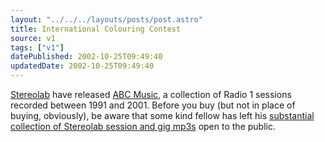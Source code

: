```yaml
---
layout: "../../../layouts/posts/post.astro"
title: International Colouring Contest
source: v1
tags: ["v1"]
datePublished: 2002-10-25T09:49:40
updatedDate: 2002-10-25T09:49:40
---
```


[Stereolab][1] have released [ABC Music][2], a collection of Radio 1 sessions recorded between 1991 and 2001. Before you buy (but not in place of buying, obviously), be aware that some kind fellow has left his [substantial collection of Stereolab session and gig mp3s][3] open to the public.

[1]: http://www.stereolab.co.uk/ "the official stereolab website"
[2]: http://www.amazon.co.uk/exec/obidos/ASIN/B00006J3XZ/ohsky "Amazon.co.uk: Stereolab - ABC Music (The Radio 1 Sessions)"
[3]: http://reliq.net/mp3/Stereolab/ "Reliq.net: Stereolab mp3 collection (unprotected directories are great!)"
